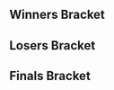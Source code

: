 <!-- Generated with http://tournament-nub.rhcloud.com/toliquipedia name=showdowngg-SFGameNight69 -->{{DISPLAYTITLE:Get Smashed at the Foundry #69: Bracket}}{{SetGame|melee}}{{tabs static
|name1=Overview
|link1=Get_Smashed_at_the_Foundry/69
|name2=Bracket
|link2=Get_Smashed_at_the_Foundry/69/Bracket
|This=2
}}
==Winners Bracket==
{{128DEWBracketA
|column-width=160
|r1m1p1=PPMD |r1m1p1flag=us |r1m1p1score=W |r1m1win=1
|r1m1p2=Bye |r1m1p2flag= |r1m1p2score=-

|r1m2p1=Zander |r1m2p1flag= |r1m2p1score=1 |r1m2win=2
|r1m2p2=Sabelan |r1m2p2flag= |r1m2p2score=2

|r1m3p1=Dounan |r1m3p1flag= |r1m3p1score=W |r1m3win=1
|r1m3p2=Bye |r1m3p2flag= |r1m3p2score=-

|r1m4p1=Dr Jwns |r1m4p1flag= |r1m4p1score=W |r1m4win=1
|r1m4p2=Bye |r1m4p2flag= |r1m4p2score=-

|r1m5p1=w33dl0rd840 |r1m5p1flag=us |r1m5p1score=W |r1m5win=1
|r1m5p2=Bye |r1m5p2flag= |r1m5p2score=-

|r1m6p1=Kidney |r1m6p1flag= |r1m6p1score=2 |r1m6win=1
|r1m6p2=9 |r1m6p2flag= |r1m6p2score=0

|r1m7p1=Catnip |r1m7p1flag= |r1m7p1score=W |r1m7win=1
|r1m7p2=Bye |r1m7p2flag= |r1m7p2score=-

|r1m8p1=Charlezard |r1m8p1flag= |r1m8p1score=2 |r1m8win=1
|r1m8p2=Guap |r1m8p2flag= |r1m8p2score=0

|r1m9p1=Toph |r1m9p1flag=us |r1m9p1score=W |r1m9win=1
|r1m9p2=Bye |r1m9p2flag= |r1m9p2score=-

|r1m10p1=Flan |r1m10p1flag= |r1m10p1score=0 |r1m10win=2
|r1m10p2=Bull-E |r1m10p2flag= |r1m10p2score=2

|r1m11p1=Arcadia |r1m11p1flag= |r1m11p1score=W |r1m11win=1
|r1m11p2=Bye |r1m11p2flag= |r1m11p2score=-

|r1m12p1=Ethan |r1m12p1flag= |r1m12p1score=W |r1m12win=1
|r1m12p2=Bye |r1m12p2flag= |r1m12p2score=-

|r1m13p1=NMW |r1m13p1flag=us |r1m13p1score=W |r1m13win=1
|r1m13p2=Bye |r1m13p2flag= |r1m13p2score=-

|r1m14p1=Evan |r1m14p1flag= |r1m14p1score=2 |r1m14win=1
|r1m14p2=Sexy Beast |r1m14p2flag= |r1m14p2score=0

|r1m15p1=Imyt |r1m15p1flag= |r1m15p1score=W |r1m15win=1
|r1m15p2=Bye |r1m15p2flag= |r1m15p2score=-

|r1m16p1=Anthony |r1m16p1flag= |r1m16p1score=W |r1m16win=1
|r1m16p2=Bye |r1m16p2flag= |r1m16p2score=-

|r1m17p1=Frootloop |r1m17p1flag=us |r1m17p1score=W |r1m17win=1
|r1m17p2=Bye |r1m17p2flag= |r1m17p2score=-

|r1m18p1=McFeels |r1m18p1flag= |r1m18p1score=0 |r1m18win=2
|r1m18p2=YefJef |r1m18p2flag= |r1m18p2score=2

|r1m19p1=Ghettotastic |r1m19p1flag= |r1m19p1score=W |r1m19win=1
|r1m19p2=Bye |r1m19p2flag= |r1m19p2score=-

|r1m20p1=Huggermugger |r1m20p1flag= |r1m20p1score=W |r1m20win=1
|r1m20p2=Bye |r1m20p2flag= |r1m20p2score=-

|r1m21p1=Berto |r1m21p1flag= |r1m21p1score=W |r1m21win=1
|r1m21p2=Bye |r1m21p2flag= |r1m21p2score=-

|r1m22p1=Amoeba |r1m22p1flag= |r1m22p1score=2 |r1m22win=1
|r1m22p2=Cas |r1m22p2flag= |r1m22p2score=1

|r1m23p1=Chris Best |r1m23p1flag= |r1m23p1score=W |r1m23win=1
|r1m23p2=Bye |r1m23p2flag= |r1m23p2score=-

|r1m24p1=Mari |r1m24p1flag= |r1m24p1score=W |r1m24win=1
|r1m24p2=Bye |r1m24p2flag= |r1m24p2score=-

|r1m25p1=HomeMadeWaffles |r1m25p1flag=us |r1m25p1score=W |r1m25win=1
|r1m25p2=Bye |r1m25p2flag= |r1m25p2score=-

|r1m26p1=Jakx |r1m26p1flag= |r1m26p1score=2 |r1m26win=1
|r1m26p2=Abzan |r1m26p2flag= |r1m26p2score=0

|r1m27p1=Zane |r1m27p1flag= |r1m27p1score=W |r1m27win=1
|r1m27p2=Bye |r1m27p2flag= |r1m27p2score=-

|r1m28p1=LTigre |r1m28p1flag= |r1m28p1score=W |r1m28win=1
|r1m28p2=Bye |r1m28p2flag= |r1m28p2score=-

|r1m29p1=Phil |r1m29p1flag=us |r1m29p1score=W |r1m29win=1
|r1m29p2=Bye |r1m29p2flag= |r1m29p2score=-

|r1m30p1=Real Dingoes |r1m30p1flag= |r1m30p1score=2 |r1m30win=1
|r1m30p2=Calvin |r1m30p2flag= |r1m30p2score=0

|r1m31p1=Danny Paguiao |r1m31p1flag= |r1m31p1score=W |r1m31win=1
|r1m31p2=Bye |r1m31p2flag= |r1m31p2score=-

|r1m32p1=Alaric |r1m32p1flag= |r1m32p1score=W |r1m32win=1
|r1m32p2=Bye |r1m32p2flag= |r1m32p2score=-

|r1m33p1=SFAT |r1m33p1flag=us |r1m33p1score=W |r1m33win=1
|r1m33p2=Bye |r1m33p2flag= |r1m33p2score=-

|r1m34p1=Wonderbean |r1m34p1flag= |r1m34p1score=2 |r1m34win=1
|r1m34p2=Blaine |r1m34p2flag= |r1m34p2score=0

|r1m35p1=FlyTaka |r1m35p1flag= |r1m35p1score=W |r1m35win=1
|r1m35p2=Bye |r1m35p2flag= |r1m35p2score=-

|r1m36p1=BHB |r1m36p1flag= |r1m36p1score=W |r1m36win=1
|r1m36p2=Bye |r1m36p2flag= |r1m36p2score=-

|r1m37p1=Lunin |r1m37p1flag= |r1m37p1score=W |r1m37win=1
|r1m37p2=Bye |r1m37p2flag= |r1m37p2score=-

|r1m38p1=Clubs |r1m38p1flag= |r1m38p1score=2 |r1m38win=1
|r1m38p2=Bobo |r1m38p2flag= |r1m38p2score=0

|r1m39p1=Skeeter |r1m39p1flag= |r1m39p1score=W |r1m39win=1
|r1m39p2=Bye |r1m39p2flag= |r1m39p2score=-

|r1m40p1=Glee |r1m40p1flag= |r1m40p1score=W |r1m40win=1
|r1m40p2=Bye |r1m40p2flag= |r1m40p2score=-

|r1m41p1=Ralph |r1m41p1flag=us |r1m41p1score=W |r1m41win=1
|r1m41p2=Bye |r1m41p2flag= |r1m41p2score=-

|r1m42p1=Allpain |r1m42p1flag= |r1m42p1score=0 |r1m42win=2
|r1m42p2=Carlos |r1m42p2flag= |r1m42p2score=2

|r1m43p1=Narfanator |r1m43p1flag= |r1m43p1score=W |r1m43win=1
|r1m43p2=Bye |r1m43p2flag= |r1m43p2score=-

|r1m44p1=HsuChef |r1m44p1flag= |r1m44p1score=W |r1m44win=1
|r1m44p2=Bye |r1m44p2flag= |r1m44p2score=-

|r1m45p1=D..P |r1m45p1flag=us |r1m45p1score=W |r1m45win=1
|r1m45p2=Bye |r1m45p2flag= |r1m45p2score=-

|r1m46p1=CorgiAlly |r1m46p1flag= |r1m46p1score=0 |r1m46win=2
|r1m46p2=Gabezilla |r1m46p2flag= |r1m46p2score=2

|r1m47p1=Miguel |r1m47p1flag= |r1m47p1score=W |r1m47win=1
|r1m47p2=Bye |r1m47p2flag= |r1m47p2score=-

|r1m48p1=GRE |r1m48p1flag= |r1m48p1score=W |r1m48win=1
|r1m48p2=Bye |r1m48p2flag= |r1m48p2score=-

|r1m49p1=Shroomed |r1m49p1flag=us |r1m49p1score=W |r1m49win=1
|r1m49p2=Bye |r1m49p2flag= |r1m49p2score=-

|r1m50p1=Holz! |r1m50p1flag= |r1m50p1score=2 |r1m50win=1
|r1m50p2=Angel |r1m50p2flag= |r1m50p2score=0

|r1m51p1=Hoof |r1m51p1flag= |r1m51p1score=W |r1m51win=1
|r1m51p2=Bye |r1m51p2flag= |r1m51p2score=-

|r1m52p1=Mova |r1m52p1flag= |r1m52p1score=W |r1m52win=1
|r1m52p2=Bye |r1m52p2flag= |r1m52p2score=-

|r1m53p1=Germ |r1m53p1flag= |r1m53p1score=W |r1m53win=1
|r1m53p2=Bye |r1m53p2flag= |r1m53p2score=-

|r1m54p1=USSGordonCaptain |r1m54p1flag= |r1m54p1score=1 |r1m54win=2
|r1m54p2=DJSwerve |r1m54p2flag= |r1m54p2score=2

|r1m55p1=Zoap |r1m55p1flag= |r1m55p1score=W |r1m55win=1
|r1m55p2=Bye |r1m55p2flag= |r1m55p2score=-

|r1m56p1=Spevak |r1m56p1flag= |r1m56p1score=W |r1m56win=1
|r1m56p2=Bye |r1m56p2flag= |r1m56p2score=-

|r1m57p1=Kalamazhu |r1m57p1flag=us |r1m57p1score=W |r1m57win=1
|r1m57p2=Bye |r1m57p2flag= |r1m57p2score=-

|r1m58p1=Monolith |r1m58p1flag= |r1m58p1score=0 |r1m58win=2
|r1m58p2=Fordacious |r1m58p2flag= |r1m58p2score=2

|r1m59p1=Myko |r1m59p1flag= |r1m59p1score=W |r1m59win=1
|r1m59p2=Bye |r1m59p2flag= |r1m59p2score=-

|r1m60p1=RickTheFox |r1m60p1flag= |r1m60p1score=W |r1m60win=1
|r1m60p2=Bye |r1m60p2flag= |r1m60p2score=-

|r1m61p1=Darrell |r1m61p1flag=us |r1m61p1score=W |r1m61win=1
|r1m61p2=Bye |r1m61p2flag= |r1m61p2score=-

|r1m62p1=Melkor |r1m62p1flag= |r1m62p1score=0 |r1m62win=2
|r1m62p2=Hostility |r1m62p2flag= |r1m62p2score=2

|r1m63p1=Char |r1m63p1flag= |r1m63p1score=W |r1m63win=1
|r1m63p2=Bye |r1m63p2flag= |r1m63p2score=-

|r1m64p1=Chetter |r1m64p1flag= |r1m64p1score=W |r1m64win=1
|r1m64p2=Bye |r1m64p2flag= |r1m64p2score=-

|r2m1p1=PPMD |r2m1p1flag=us |r2m1p1score=2 |r2m1win=1
|r2m1p2=Sabelan |r2m1p2flag= |r2m1p2score=0

|r2m2p1=Dounan |r2m2p1flag= |r2m2p1score=0 |r2m2win=2
|r2m2p2=Dr Jwns |r2m2p2flag= |r2m2p2score=2

|r2m3p1=w33dl0rd840 |r2m3p1flag=us |r2m3p1score=2 |r2m3win=1
|r2m3p2=Kidney |r2m3p2flag= |r2m3p2score=0

|r2m4p1=Catnip |r2m4p1flag= |r2m4p1score=2 |r2m4win=1
|r2m4p2=Charlezard |r2m4p2flag= |r2m4p2score=0

|r2m5p1=Toph |r2m5p1flag=us |r2m5p1score=2 |r2m5win=1
|r2m5p2=Bull-E |r2m5p2flag= |r2m5p2score=0

|r2m6p1=Arcadia |r2m6p1flag= |r2m6p1score=2 |r2m6win=1
|r2m6p2=Ethan |r2m6p2flag= |r2m6p2score=0

|r2m7p1=NMW |r2m7p1flag=us |r2m7p1score=2 |r2m7win=1
|r2m7p2=Evan |r2m7p2flag= |r2m7p2score=0

|r2m8p1=Imyt |r2m8p1flag= |r2m8p1score=2 |r2m8win=1
|r2m8p2=Anthony |r2m8p2flag= |r2m8p2score=0

|r2m9p1=Frootloop |r2m9p1flag=us |r2m9p1score=2 |r2m9win=1
|r2m9p2=YefJef |r2m9p2flag= |r2m9p2score=0

|r2m10p1=Ghettotastic |r2m10p1flag= |r2m10p1score=2 |r2m10win=1
|r2m10p2=Huggermugger |r2m10p2flag= |r2m10p2score=1

|r2m11p1=Berto |r2m11p1flag= |r2m11p1score=2 |r2m11win=1
|r2m11p2=Amoeba |r2m11p2flag= |r2m11p2score=0

|r2m12p1=Chris Best |r2m12p1flag= |r2m12p1score=2 |r2m12win=1
|r2m12p2=Mari |r2m12p2flag= |r2m12p2score=0

|r2m13p1=HomeMadeWaffles |r2m13p1flag=us |r2m13p1score=2 |r2m13win=1
|r2m13p2=Jakx |r2m13p2flag= |r2m13p2score=0

|r2m14p1=Zane |r2m14p1flag= |r2m14p1score=0 |r2m14win=2
|r2m14p2=LTigre |r2m14p2flag= |r2m14p2score=2

|r2m15p1=Phil |r2m15p1flag=us |r2m15p1score=2 |r2m15win=1
|r2m15p2=Real Dingoes |r2m15p2flag= |r2m15p2score=0

|r2m16p1=Danny Paguiao |r2m16p1flag= |r2m16p1score=2 |r2m16win=1
|r2m16p2=Alaric |r2m16p2flag= |r2m16p2score=0

|r2m17p1=SFAT |r2m17p1flag=us |r2m17p1score=2 |r2m17win=1
|r2m17p2=Wonderbean |r2m17p2flag= |r2m17p2score=0

|r2m18p1=FlyTaka |r2m18p1flag= |r2m18p1score=2 |r2m18win=1
|r2m18p2=BHB |r2m18p2flag= |r2m18p2score=1

|r2m19p1=Lunin |r2m19p1flag= |r2m19p1score=2 |r2m19win=1
|r2m19p2=Clubs |r2m19p2flag= |r2m19p2score=0

|r2m20p1=Skeeter |r2m20p1flag= |r2m20p1score=2 |r2m20win=1
|r2m20p2=Glee |r2m20p2flag= |r2m20p2score=0

|r2m21p1=Ralph |r2m21p1flag=us |r2m21p1score=2 |r2m21win=1
|r2m21p2=Carlos |r2m21p2flag= |r2m21p2score=0

|r2m22p1=Narfanator |r2m22p1flag= |r2m22p1score=2 |r2m22win=1
|r2m22p2=HsuChef |r2m22p2flag= |r2m22p2score=1

|r2m23p1=D..P |r2m23p1flag=us |r2m23p1score=2 |r2m23win=1
|r2m23p2=Gabezilla |r2m23p2flag= |r2m23p2score=0

|r2m24p1=Miguel |r2m24p1flag= |r2m24p1score=2 |r2m24win=1
|r2m24p2=GRE |r2m24p2flag= |r2m24p2score=1

|r2m25p1=Shroomed |r2m25p1flag=us |r2m25p1score=2 |r2m25win=1
|r2m25p2=Holz! |r2m25p2flag= |r2m25p2score=0

|r2m26p1=Hoof |r2m26p1flag= |r2m26p1score=2 |r2m26win=1
|r2m26p2=Mova |r2m26p2flag= |r2m26p2score=0

|r2m27p1=Germ |r2m27p1flag= |r2m27p1score=2 |r2m27win=1
|r2m27p2=DJSwerve |r2m27p2flag= |r2m27p2score=0

|r2m28p1=Zoap |r2m28p1flag= |r2m28p1score=1 |r2m28win=2
|r2m28p2=Spevak |r2m28p2flag= |r2m28p2score=2

|r2m29p1=Kalamazhu |r2m29p1flag=us |r2m29p1score=2 |r2m29win=1
|r2m29p2=Fordacious |r2m29p2flag= |r2m29p2score=0

|r2m30p1=Myko |r2m30p1flag= |r2m30p1score=2 |r2m30win=1
|r2m30p2=RickTheFox |r2m30p2flag= |r2m30p2score=0

|r2m31p1=Darrell |r2m31p1flag=us |r2m31p1score=2 |r2m31win=1
|r2m31p2=Hostility |r2m31p2flag= |r2m31p2score=0

|r2m32p1=Char |r2m32p1flag= |r2m32p1score=2 |r2m32win=1
|r2m32p2=Chetter |r2m32p2flag= |r2m32p2score=1

|r3m1p1=PPMD |r3m1p1flag=us |r3m1p1score=2 |r3m1win=1
|r3m1p2=Dr Jwns |r3m1p2flag= |r3m1p2score=0

|r3m2p1=w33dl0rd840 |r3m2p1flag=us |r3m2p1score=1 |r3m2win=2
|r3m2p2=Catnip |r3m2p2flag= |r3m2p2score=2

|r3m3p1=Toph |r3m3p1flag=us |r3m3p1score=2 |r3m3win=1
|r3m3p2=Arcadia |r3m3p2flag= |r3m3p2score=1

|r3m4p1=NMW |r3m4p1flag=us |r3m4p1score=2 |r3m4win=1
|r3m4p2=Imyt |r3m4p2flag= |r3m4p2score=1

|r3m5p1=Frootloop |r3m5p1flag=us |r3m5p1score=2 |r3m5win=1
|r3m5p2=Ghettotastic |r3m5p2flag= |r3m5p2score=0

|r3m6p1=Berto |r3m6p1flag= |r3m6p1score=2 |r3m6win=1
|r3m6p2=Chris Best |r3m6p2flag= |r3m6p2score=1

|r3m7p1=HomeMadeWaffles |r3m7p1flag=us |r3m7p1score=2 |r3m7win=1
|r3m7p2=LTigre |r3m7p2flag= |r3m7p2score=0

|r3m8p1=Phil |r3m8p1flag=us |r3m8p1score=2 |r3m8win=1
|r3m8p2=Danny Paguiao |r3m8p2flag= |r3m8p2score=0

|r3m9p1=SFAT |r3m9p1flag=us |r3m9p1score=2 |r3m9win=1
|r3m9p2=FlyTaka |r3m9p2flag= |r3m9p2score=0

|r3m10p1=Lunin |r3m10p1flag= |r3m10p1score=2 |r3m10win=1
|r3m10p2=Skeeter |r3m10p2flag= |r3m10p2score=0

|r3m11p1=Ralph |r3m11p1flag=us |r3m11p1score=2 |r3m11win=1
|r3m11p2=Narfanator |r3m11p2flag= |r3m11p2score=0

|r3m12p1=D..P |r3m12p1flag=us |r3m12p1score=2 |r3m12win=1
|r3m12p2=Miguel |r3m12p2flag= |r3m12p2score=0

|r3m13p1=Shroomed |r3m13p1flag=us |r3m13p1score=2 |r3m13win=1
|r3m13p2=Hoof |r3m13p2flag= |r3m13p2score=0

|r3m14p1=Germ |r3m14p1flag= |r3m14p1score=2 |r3m14win=1
|r3m14p2=Spevak |r3m14p2flag= |r3m14p2score=0

|r3m15p1=Kalamazhu |r3m15p1flag=us |r3m15p1score=2 |r3m15win=1
|r3m15p2=Myko |r3m15p2flag= |r3m15p2score=0

|r3m16p1=Darrell |r3m16p1flag=us |r3m16p1score=2 |r3m16win=1
|r3m16p2=Char |r3m16p2flag= |r3m16p2score=0

|r4m1p1=PPMD |r4m1p1flag=us |r4m1p1score=2 |r4m1win=1
|r4m1p2=Catnip |r4m1p2flag= |r4m1p2score=0

|r4m2p1=Toph |r4m2p1flag=us |r4m2p1score=1 |r4m2win=2
|r4m2p2=NMW |r4m2p2flag=us |r4m2p2score=2

|r4m3p1=Frootloop |r4m3p1flag=us |r4m3p1score=2 |r4m3win=1
|r4m3p2=Berto |r4m3p2flag= |r4m3p2score=1

|r4m4p1=HomeMadeWaffles |r4m4p1flag=us |r4m4p1score=2 |r4m4win=1
|r4m4p2=Phil |r4m4p2flag=us |r4m4p2score=1

|r4m5p1=SFAT |r4m5p1flag=us |r4m5p1score=2 |r4m5win=1
|r4m5p2=Lunin |r4m5p2flag= |r4m5p2score=0

|r4m6p1=Ralph |r4m6p1flag=us |r4m6p1score=0 |r4m6win=2
|r4m6p2=D..P |r4m6p2flag=us |r4m6p2score=2

|r4m7p1=Shroomed |r4m7p1flag=us |r4m7p1score=2 |r4m7win=1
|r4m7p2=Germ |r4m7p2flag= |r4m7p2score=0

|r4m8p1=Kalamazhu |r4m8p1flag=us |r4m8p1score=0 |r4m8win=2
|r4m8p2=Darrell |r4m8p2flag=us |r4m8p2score=2

|r5m1p1=PPMD |r5m1p1flag=us |r5m1p1score=2 |r5m1win=1
|r5m1p2=NMW |r5m1p2flag=us |r5m1p2score=1

|r5m2p1=Frootloop |r5m2p1flag=us |r5m2p1score=2 |r5m2win=1
|r5m2p2=HomeMadeWaffles |r5m2p2flag=us |r5m2p2score=0

|r5m3p1=SFAT |r5m3p1flag=us |r5m3p1score=2 |r5m3win=1
|r5m3p2=D..P |r5m3p2flag=us |r5m3p2score=0

|r5m4p1=Shroomed |r5m4p1flag=us |r5m4p1score=2 |r5m4win=1
|r5m4p2=Darrell |r5m4p2flag=us |r5m4p2score=0

|r6m1p1=PPMD |r6m1p1flag=us |r6m1p1score=2 |r6m1win=1
|r6m1p2=Frootloop |r6m1p2flag=us |r6m1p2score=0

|r6m2p1=SFAT |r6m2p1flag=us |r6m2p1score=2 |r6m2win=1
|r6m2p2=Shroomed |r6m2p2flag=us |r6m2p2score=0
}}

==Losers Bracket==
{{128DELBracketA
|column-width=160
|l1m1p1=Bye |l1m1p1flag= |l1m1p1score=- |l1m1win=2
|l1m1p2=Zander |l1m1p2flag= |l1m1p2score=W

|l1m2p1=Bye |l1m2p1flag= |l1m2p1score=- |l1m2win=
|l1m2p2=Bye |l1m2p2flag= |l1m2p2score=W

|l1m3p1=Bye |l1m3p1flag= |l1m3p1score=- |l1m3win=2
|l1m3p2=9 |l1m3p2flag= |l1m3p2score=W

|l1m4p1=Bye |l1m4p1flag= |l1m4p1score=- |l1m4win=2
|l1m4p2=Guap |l1m4p2flag= |l1m4p2score=W

|l1m5p1=Bye |l1m5p1flag= |l1m5p1score=- |l1m5win=2
|l1m5p2=Flan |l1m5p2flag= |l1m5p2score=W

|l1m6p1=Bye |l1m6p1flag= |l1m6p1score=- |l1m6win=
|l1m6p2=Bye |l1m6p2flag= |l1m6p2score=W

|l1m7p1=Bye |l1m7p1flag= |l1m7p1score=- |l1m7win=2
|l1m7p2=Sexy Beast |l1m7p2flag= |l1m7p2score=W

|l1m8p1=Bye |l1m8p1flag= |l1m8p1score=- |l1m8win=
|l1m8p2=Bye |l1m8p2flag= |l1m8p2score=W

|l1m9p1=Bye |l1m9p1flag= |l1m9p1score=- |l1m9win=2
|l1m9p2=McFeels |l1m9p2flag= |l1m9p2score=W

|l1m10p1=Bye |l1m10p1flag= |l1m10p1score=- |l1m10win=
|l1m10p2=Bye |l1m10p2flag= |l1m10p2score=W

|l1m11p1=Bye |l1m11p1flag= |l1m11p1score=- |l1m11win=2
|l1m11p2=Cas |l1m11p2flag= |l1m11p2score=W

|l1m12p1=Bye |l1m12p1flag= |l1m12p1score=- |l1m12win=
|l1m12p2=Bye |l1m12p2flag= |l1m12p2score=W

|l1m13p1=Bye |l1m13p1flag= |l1m13p1score=- |l1m13win=2
|l1m13p2=Abzan |l1m13p2flag= |l1m13p2score=W

|l1m14p1=Bye |l1m14p1flag= |l1m14p1score=- |l1m14win=
|l1m14p2=Bye |l1m14p2flag= |l1m14p2score=W

|l1m15p1=Bye |l1m15p1flag= |l1m15p1score=- |l1m15win=2
|l1m15p2=Calvin |l1m15p2flag= |l1m15p2score=W

|l1m16p1=Bye |l1m16p1flag= |l1m16p1score=- |l1m16win=
|l1m16p2=Bye |l1m16p2flag= |l1m16p2score=W

|l1m17p1=Bye |l1m17p1flag= |l1m17p1score=- |l1m17win=2
|l1m17p2=Blaine |l1m17p2flag= |l1m17p2score=W

|l1m18p1=Bye |l1m18p1flag= |l1m18p1score=- |l1m18win=
|l1m18p2=Bye |l1m18p2flag= |l1m18p2score=W

|l1m19p1=Bye |l1m19p1flag= |l1m19p1score=- |l1m19win=2
|l1m19p2=Bobo |l1m19p2flag= |l1m19p2score=W

|l1m20p1=Bye |l1m20p1flag= |l1m20p1score=- |l1m20win=
|l1m20p2=Bye |l1m20p2flag= |l1m20p2score=W

|l1m21p1=Bye |l1m21p1flag= |l1m21p1score=- |l1m21win=2
|l1m21p2=Allpain |l1m21p2flag= |l1m21p2score=W

|l1m22p1=Bye |l1m22p1flag= |l1m22p1score=- |l1m22win=
|l1m22p2=Bye |l1m22p2flag= |l1m22p2score=W

|l1m23p1=Bye |l1m23p1flag= |l1m23p1score=- |l1m23win=2
|l1m23p2=CorgiAlly |l1m23p2flag= |l1m23p2score=W

|l1m24p1=Bye |l1m24p1flag= |l1m24p1score=- |l1m24win=
|l1m24p2=Bye |l1m24p2flag= |l1m24p2score=W

|l1m25p1=Bye |l1m25p1flag= |l1m25p1score=- |l1m25win=2
|l1m25p2=Angel |l1m25p2flag= |l1m25p2score=W

|l1m26p1=Bye |l1m26p1flag= |l1m26p1score=- |l1m26win=
|l1m26p2=Bye |l1m26p2flag= |l1m26p2score=W

|l1m27p1=Bye |l1m27p1flag= |l1m27p1score=- |l1m27win=2
|l1m27p2=USSGordonCaptain |l1m27p2flag= |l1m27p2score=W

|l1m28p1=Bye |l1m28p1flag= |l1m28p1score=- |l1m28win=
|l1m28p2=Bye |l1m28p2flag= |l1m28p2score=W

|l1m29p1=Bye |l1m29p1flag= |l1m29p1score=- |l1m29win=2
|l1m29p2=Monolith |l1m29p2flag= |l1m29p2score=W

|l1m30p1=Bye |l1m30p1flag= |l1m30p1score=- |l1m30win=
|l1m30p2=Bye |l1m30p2flag= |l1m30p2score=W

|l1m31p1=Bye |l1m31p1flag= |l1m31p1score=- |l1m31win=2
|l1m31p2=Melkor |l1m31p2flag= |l1m31p2score=W

|l1m32p1=Bye |l1m32p1flag= |l1m32p1score=- |l1m32win=
|l1m32p2=Bye |l1m32p2flag= |l1m32p2score=W

|l2m1p1=Chetter |l2m1p1flag= |l2m1p1score=2 |l2m1win=1
|l2m1p2=Zander |l2m1p2flag= |l2m1p2score=0

|l2m2p1=Hostility |l2m2p1flag= |l2m2p1score=W |l2m2win=1
|l2m2p2=Bye |l2m2p2flag= |l2m2p2score=-

|l2m3p1=RickTheFox |l2m3p1flag= |l2m3p1score=2 |l2m3win=1
|l2m3p2=9 |l2m3p2flag= |l2m3p2score=0

|l2m4p1=Fordacious |l2m4p1flag= |l2m4p1score=2 |l2m4win=1
|l2m4p2=Guap |l2m4p2flag= |l2m4p2score=0

|l2m5p1=Zoap |l2m5p1flag= |l2m5p1score=2 |l2m5win=1
|l2m5p2=Flan |l2m5p2flag= |l2m5p2score=1

|l2m6p1=DJSwerve |l2m6p1flag= |l2m6p1score=W |l2m6win=1
|l2m6p2=Bye |l2m6p2flag= |l2m6p2score=-

|l2m7p1=Mova |l2m7p1flag= |l2m7p1score=2 |l2m7win=1
|l2m7p2=Sexy Beast |l2m7p2flag= |l2m7p2score=0

|l2m8p1=Holz! |l2m8p1flag= |l2m8p1score=W |l2m8win=1
|l2m8p2=Bye |l2m8p2flag= |l2m8p2score=-

|l2m9p1=GRE |l2m9p1flag= |l2m9p1score=2 |l2m9win=1
|l2m9p2=McFeels |l2m9p2flag= |l2m9p2score=0

|l2m10p1=Gabezilla |l2m10p1flag= |l2m10p1score=W |l2m10win=1
|l2m10p2=Bye |l2m10p2flag= |l2m10p2score=-

|l2m11p1=HsuChef |l2m11p1flag= |l2m11p1score=2 |l2m11win=1
|l2m11p2=Cas |l2m11p2flag= |l2m11p2score=0

|l2m12p1=Carlos |l2m12p1flag= |l2m12p1score=W |l2m12win=1
|l2m12p2=Bye |l2m12p2flag= |l2m12p2score=-

|l2m13p1=Glee |l2m13p1flag= |l2m13p1score=2 |l2m13win=1
|l2m13p2=Abzan |l2m13p2flag= |l2m13p2score=0

|l2m14p1=Clubs |l2m14p1flag= |l2m14p1score=W |l2m14win=1
|l2m14p2=Bye |l2m14p2flag= |l2m14p2score=-

|l2m15p1=BHB |l2m15p1flag= |l2m15p1score=2 |l2m15win=1
|l2m15p2=Calvin |l2m15p2flag= |l2m15p2score=0

|l2m16p1=Wonderbean |l2m16p1flag= |l2m16p1score=W |l2m16win=1
|l2m16p2=Bye |l2m16p2flag= |l2m16p2score=-

|l2m17p1=Alaric |l2m17p1flag= |l2m17p1score=2 |l2m17win=1
|l2m17p2=Blaine |l2m17p2flag= |l2m17p2score=0

|l2m18p1=Real Dingoes |l2m18p1flag= |l2m18p1score=W |l2m18win=1
|l2m18p2=Bye |l2m18p2flag= |l2m18p2score=-

|l2m19p1=Zane |l2m19p1flag= |l2m19p1score=2 |l2m19win=1
|l2m19p2=Bobo |l2m19p2flag= |l2m19p2score=0

|l2m20p1=Jakx |l2m20p1flag= |l2m20p1score=W |l2m20win=1
|l2m20p2=Bye |l2m20p2flag= |l2m20p2score=-

|l2m21p1=Mari |l2m21p1flag= |l2m21p1score=2 |l2m21win=1
|l2m21p2=Allpain |l2m21p2flag= |l2m21p2score=0

|l2m22p1=Amoeba |l2m22p1flag= |l2m22p1score=W |l2m22win=1
|l2m22p2=Bye |l2m22p2flag= |l2m22p2score=-

|l2m23p1=Huggermugger |l2m23p1flag= |l2m23p1score=2 |l2m23win=1
|l2m23p2=CorgiAlly |l2m23p2flag= |l2m23p2score=0

|l2m24p1=YefJef |l2m24p1flag= |l2m24p1score=W |l2m24win=1
|l2m24p2=Bye |l2m24p2flag= |l2m24p2score=-

|l2m25p1=Anthony |l2m25p1flag= |l2m25p1score=2 |l2m25win=1
|l2m25p2=Angel |l2m25p2flag= |l2m25p2score=0

|l2m26p1=Evan |l2m26p1flag= |l2m26p1score=W |l2m26win=1
|l2m26p2=Bye |l2m26p2flag= |l2m26p2score=-

|l2m27p1=Ethan |l2m27p1flag= |l2m27p1score=2 |l2m27win=1
|l2m27p2=USSGordonCaptain |l2m27p2flag= |l2m27p2score=0

|l2m28p1=Bull-E |l2m28p1flag= |l2m28p1score=W |l2m28win=1
|l2m28p2=Bye |l2m28p2flag= |l2m28p2score=-

|l2m29p1=Charlezard |l2m29p1flag= |l2m29p1score=2 |l2m29win=1
|l2m29p2=Monolith |l2m29p2flag= |l2m29p2score=0

|l2m30p1=Kidney |l2m30p1flag= |l2m30p1score=W |l2m30win=1
|l2m30p2=Bye |l2m30p2flag= |l2m30p2score=-

|l2m31p1=Dounan |l2m31p1flag= |l2m31p1score=2 |l2m31win=1
|l2m31p2=Melkor |l2m31p2flag= |l2m31p2score=0

|l2m32p1=Sabelan |l2m32p1flag= |l2m32p1score=W |l2m32win=1
|l2m32p2=Bye |l2m32p2flag= |l2m32p2score=-

|l3m1p1=Chetter |l3m1p1flag= |l3m1p1score=0 |l3m1win=2
|l3m1p2=Hostility |l3m1p2flag= |l3m1p2score=2

|l3m2p1=RickTheFox |l3m2p1flag= |l3m2p1score=0 |l3m2win=2
|l3m2p2=Fordacious |l3m2p2flag= |l3m2p2score=2

|l3m3p1=Zoap |l3m3p1flag= |l3m3p1score=2 |l3m3win=1
|l3m3p2=DJSwerve |l3m3p2flag= |l3m3p2score=1

|l3m4p1=Mova |l3m4p1flag= |l3m4p1score=2 |l3m4win=1
|l3m4p2=Holz! |l3m4p2flag= |l3m4p2score=0

|l3m5p1=GRE |l3m5p1flag= |l3m5p1score=1 |l3m5win=2
|l3m5p2=Gabezilla |l3m5p2flag= |l3m5p2score=2

|l3m6p1=HsuChef |l3m6p1flag= |l3m6p1score=0 |l3m6win=2
|l3m6p2=Carlos |l3m6p2flag= |l3m6p2score=2

|l3m7p1=Glee |l3m7p1flag= |l3m7p1score=1 |l3m7win=2
|l3m7p2=Clubs |l3m7p2flag= |l3m7p2score=2

|l3m8p1=BHB |l3m8p1flag= |l3m8p1score=2 |l3m8win=1
|l3m8p2=Wonderbean |l3m8p2flag= |l3m8p2score=0

|l3m9p1=Alaric |l3m9p1flag= |l3m9p1score=2 |l3m9win=1
|l3m9p2=Real Dingoes |l3m9p2flag= |l3m9p2score=1

|l3m10p1=Zane |l3m10p1flag= |l3m10p1score=0 |l3m10win=2
|l3m10p2=Jakx |l3m10p2flag= |l3m10p2score=2

|l3m11p1=Mari |l3m11p1flag= |l3m11p1score=2 |l3m11win=1
|l3m11p2=Amoeba |l3m11p2flag= |l3m11p2score=0

|l3m12p1=Huggermugger |l3m12p1flag= |l3m12p1score=2 |l3m12win=1
|l3m12p2=YefJef |l3m12p2flag= |l3m12p2score=0

|l3m13p1=Anthony |l3m13p1flag= |l3m13p1score=2 |l3m13win=1
|l3m13p2=Evan |l3m13p2flag= |l3m13p2score=0

|l3m14p1=Ethan |l3m14p1flag= |l3m14p1score=2 |l3m14win=1
|l3m14p2=Bull-E |l3m14p2flag= |l3m14p2score=1

|l3m15p1=Charlezard |l3m15p1flag= |l3m15p1score=2 |l3m15win=1
|l3m15p2=Kidney |l3m15p2flag= |l3m15p2score=0

|l3m16p1=Dounan |l3m16p1flag= |l3m16p1score=0 |l3m16win=2
|l3m16p2=Sabelan |l3m16p2flag= |l3m16p2score=2

|l4m1p1=Danny Paguiao |l4m1p1flag= |l4m1p1score=2 |l4m1win=1
|l4m1p2=Hostility |l4m1p2flag= |l4m1p2score=0

|l4m2p1=LTigre |l4m2p1flag= |l4m2p1score=2 |l4m2win=1
|l4m2p2=Fordacious |l4m2p2flag= |l4m2p2score=0

|l4m3p1=Chris Best |l4m3p1flag= |l4m3p1score= |l4m3win=2
|l4m3p2=Zoap |l4m3p2flag= |l4m3p2score={{win}}

|l4m4p1=Ghettotastic |l4m4p1flag= |l4m4p1score=0 |l4m4win=2
|l4m4p2=Mova |l4m4p2flag= |l4m4p2score=2

|l4m5p1=Imyt |l4m5p1flag= |l4m5p1score=2 |l4m5win=1
|l4m5p2=Gabezilla |l4m5p2flag= |l4m5p2score=0

|l4m6p1=Arcadia |l4m6p1flag= |l4m6p1score=2 |l4m6win=1
|l4m6p2=Carlos |l4m6p2flag= |l4m6p2score=0

|l4m7p1=w33dl0rd840 |l4m7p1flag=us |l4m7p1score=2 |l4m7win=1
|l4m7p2=Clubs |l4m7p2flag= |l4m7p2score=0

|l4m8p1=Dr Jwns |l4m8p1flag= |l4m8p1score=2 |l4m8win=1
|l4m8p2=BHB |l4m8p2flag= |l4m8p2score=1

|l4m9p1=Char |l4m9p1flag= |l4m9p1score=2 |l4m9win=1
|l4m9p2=Alaric |l4m9p2flag= |l4m9p2score=0

|l4m10p1=Myko |l4m10p1flag= |l4m10p1score=2 |l4m10win=1
|l4m10p2=Jakx |l4m10p2flag= |l4m10p2score=0

|l4m11p1=Spevak |l4m11p1flag= |l4m11p1score=2 |l4m11win=1
|l4m11p2=Mari |l4m11p2flag= |l4m11p2score=1

|l4m12p1=Hoof |l4m12p1flag= |l4m12p1score=2 |l4m12win=1
|l4m12p2=Huggermugger |l4m12p2flag= |l4m12p2score=0

|l4m13p1=Miguel |l4m13p1flag= |l4m13p1score=1 |l4m13win=2
|l4m13p2=Anthony |l4m13p2flag= |l4m13p2score=2

|l4m14p1=Narfanator |l4m14p1flag= |l4m14p1score=2 |l4m14win=1
|l4m14p2=Ethan |l4m14p2flag= |l4m14p2score=0

|l4m15p1=Skeeter |l4m15p1flag= |l4m15p1score=2 |l4m15win=1
|l4m15p2=Charlezard |l4m15p2flag= |l4m15p2score=0

|l4m16p1=FlyTaka |l4m16p1flag= |l4m16p1score=2 |l4m16win=1
|l4m16p2=Sabelan |l4m16p2flag= |l4m16p2score=0

|l5m1p1=Danny Paguiao |l5m1p1flag= |l5m1p1score=0 |l5m1win=2
|l5m1p2=LTigre |l5m1p2flag= |l5m1p2score=2

|l5m2p1=Zoap |l5m2p1flag= |l5m2p1score=2 |l5m2win=1
|l5m2p2=Mova |l5m2p2flag= |l5m2p2score=1

|l5m3p1=Imyt |l5m3p1flag= |l5m3p1score=0 |l5m3win=2
|l5m3p2=Arcadia |l5m3p2flag= |l5m3p2score=2

|l5m4p1=w33dl0rd840 |l5m4p1flag=us |l5m4p1score=2 |l5m4win=1
|l5m4p2=Dr Jwns |l5m4p2flag= |l5m4p2score=0

|l5m5p1=Char |l5m5p1flag= |l5m5p1score=2 |l5m5win=1
|l5m5p2=Myko |l5m5p2flag= |l5m5p2score=1

|l5m6p1=Spevak |l5m6p1flag= |l5m6p1score=1 |l5m6win=2
|l5m6p2=Hoof |l5m6p2flag= |l5m6p2score=2

|l5m7p1=Anthony |l5m7p1flag= |l5m7p1score=0 |l5m7win=2
|l5m7p2=Narfanator |l5m7p2flag= |l5m7p2score=2

|l5m8p1=Skeeter |l5m8p1flag= |l5m8p1score=2 |l5m8win=1
|l5m8p2=FlyTaka |l5m8p2flag= |l5m8p2score=0

|l6m1p1=Lunin |l6m1p1flag= |l6m1p1score=2 |l6m1win=1
|l6m1p2=LTigre |l6m1p2flag= |l6m1p2score=1

|l6m2p1=Ralph |l6m2p1flag=us |l6m2p1score=2 |l6m2win=1
|l6m2p2=Zoap |l6m2p2flag= |l6m2p2score=1

|l6m3p1=Germ |l6m3p1flag= |l6m3p1score=1 |l6m3win=2
|l6m3p2=Arcadia |l6m3p2flag= |l6m3p2score=2

|l6m4p1=Kalamazhu |l6m4p1flag=us |l6m4p1score=1 |l6m4win=2
|l6m4p2=w33dl0rd840 |l6m4p2flag=us |l6m4p2score=2

|l6m5p1=Catnip |l6m5p1flag= |l6m5p1score=2 |l6m5win=1
|l6m5p2=Char |l6m5p2flag= |l6m5p2score=0

|l6m6p1=Toph |l6m6p1flag=us |l6m6p1score=2 |l6m6win=1
|l6m6p2=Hoof |l6m6p2flag= |l6m6p2score=1

|l6m7p1=Berto |l6m7p1flag= |l6m7p1score=2 |l6m7win=1
|l6m7p2=Narfanator |l6m7p2flag= |l6m7p2score=0

|l6m8p1=Phil |l6m8p1flag=us |l6m8p1score=2 |l6m8win=1
|l6m8p2=Skeeter |l6m8p2flag= |l6m8p2score=0

|l7m1p1=Lunin |l7m1p1flag= |l7m1p1score=1 |l7m1win=2
|l7m1p2=Ralph |l7m1p2flag=us |l7m1p2score=2

|l7m2p1=Arcadia |l7m2p1flag= |l7m2p1score=0 |l7m2win=2
|l7m2p2=w33dl0rd840 |l7m2p2flag=us |l7m2p2score=2

|l7m3p1=Catnip |l7m3p1flag= |l7m3p1score=3 |l7m3win=1
|l7m3p2=Toph |l7m3p2flag=us |l7m3p2score=2

|l7m4p1=Berto |l7m4p1flag= |l7m4p1score=2 |l7m4win=1
|l7m4p2=Phil |l7m4p2flag=us |l7m4p2score=1

|l8m1p1=NMW |l8m1p1flag=us |l8m1p1score=1 |l8m1win=2
|l8m1p2=Ralph |l8m1p2flag=us |l8m1p2score=2

|l8m2p1=HomeMadeWaffles |l8m2p1flag=us |l8m2p1score=2 |l8m2win=1
|l8m2p2=w33dl0rd840 |l8m2p2flag=us |l8m2p2score=0

|l8m3p1=D..P |l8m3p1flag=us |l8m3p1score=3 |l8m3win=1
|l8m3p2=Catnip |l8m3p2flag= |l8m3p2score=1

|l8m4p1=Darrell |l8m4p1flag=us |l8m4p1score=2 |l8m4win=1
|l8m4p2=Berto |l8m4p2flag= |l8m4p2score=1

|l9m1p1=Ralph |l9m1p1flag=us |l9m1p1score=2 |l9m1win=1
|l9m1p2=HomeMadeWaffles |l9m1p2flag=us |l9m1p2score=1

|l9m2p1=D..P |l9m2p1flag=us |l9m2p1score=1 |l9m2win=2
|l9m2p2=Darrell |l9m2p2flag=us |l9m2p2score=2

|l10m1p1=Shroomed |l10m1p1flag=us |l10m1p1score=2 |l10m1win=1
|l10m1p2=Ralph |l10m1p2flag=us |l10m1p2score=1

|l10m2p1=Frootloop |l10m2p1flag=us |l10m2p1score=2 |l10m2win=1
|l10m2p2=Darrell |l10m2p2flag=us |l10m2p2score=0
}}
<onlyinclude>
==Finals Bracket==
{{DEFinalSmwBracket
|tourneylink=Get Smashed at the Foundry/69
|tourneyname=Get Smashed at the Foundry #69
|l1placement=4
|r2placement=3
|r3loserplacement=2
|r3winnerplacement=1
|export_score=true
<!-- FROM WINNERS -->
|r1m1p1=PPMD |r1m1p1flag=us |r1m1p1score=2 |r1m1win=1
|r1m1p2=SFAT |r1m1p2flag=us |r1m1p2score=0

<!-- FROM LOSERS -->
|l1m1p1=Shroomed |l1m1p1flag=us |l1m1p1score=0 |l1m1win=2
|l1m1p2=Frootloop |l1m1p2flag=us |l1m1p2score=2

<!-- LOSERS FINALS -->
|r2m1p1=SFAT |r2m1p1flag=us |r2m1p1score=1 |r2m1win=2
|r2m1p2=Frootloop |r2m1p2flag=us |r2m1p2score=2

<!-- GRAND FINALS -->
|r3m1p1=PPMD |r3m1p1flag=us |r3m1p1score=1 |r3m2p1score=2 |r3m1win=1
|r3m1p2=Frootloop |r3m1p2flag=us |r3m1p2score=2 |r3m2p2score=1
}}
</onlyinclude>

